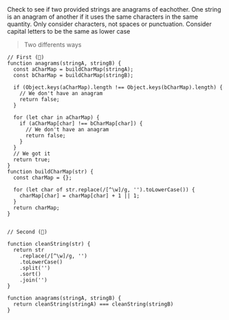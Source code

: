 <span className="instructions">
  Check to see if two provided strings are anagrams of eachother. One string is
  an anagram of another if it uses the same characters in the same quantity.
  Only consider characters, not spaces or punctuation. Consider capital letters
  to be the same as lower case
</span>

> <span className="ways">Two differents ways</span>

```
// First (🥥)
function anagrams(stringA, stringB) {
  const aCharMap = buildCharMap(stringA);
  const bCharMap = buildCharMap(stringB);

  if (Object.keys(aCharMap).length !== Object.keys(bCharMap).length) {
    // We don't have an anagram
    return false;
  }

  for (let char in aCharMap) {
    if (aCharMap[char] !== bCharMap[char]) {
      // We don't have an anagram
      return false;
    }
  }
  // We got it
  return true;
}
function buildCharMap(str) {
  const charMap = {};

  for (let char of str.replace(/[^\w]/g, '').toLowerCase()) {
    charMap[char] = charMap[char] + 1 || 1;
  }
  return charMap;
}


// Second (🥝)

function cleanString(str) {
  return str
    .replace(/[^\w]/g, '')
    .toLowerCase()
    .split('')
    .sort()
    .join('')
}

function anagrams(stringA, stringB) {
  return cleanString(stringA) === cleanString(stringB)
}
```
